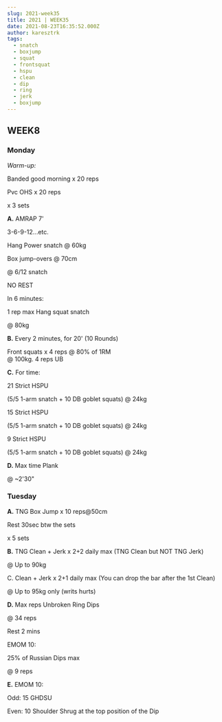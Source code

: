 ```yaml
---
slug: 2021-week35
title: 2021 | WEEK35
date: 2021-08-23T16:35:52.000Z
author: karesztrk
tags:
  - snatch
  - boxjump
  - squat
  - frontsquat
  - hspu
  - clean
  - dip
  - ring
  - jerk
  - boxjump
---
```

## WEEK8

### Monday

*Warm-up:*

Banded good morning x 20 reps

Pvc OHS x 20 reps

x 3 sets

**A.** AMRAP 7'

3-6-9-12...etc.

Hang Power snatch @ 60kg

Box jump-overs @ 70cm

@ 6/12 snatch 

NO REST

In 6 minutes:

1 rep max Hang squat snatch

@ 80kg

**B.** Every 2 minutes, for 20' (10 Rounds)

Front squats x 4 reps @ 80% of 1RM\
@ 100kg. 4 reps UB

**C.** For time:

21 Strict HSPU

(5/5 1-arm snatch + 10 DB goblet squats) @ 24kg

15 Strict HSPU

(5/5 1-arm snatch + 10 DB goblet squats) @ 24kg

9 Strict HSPU

(5/5 1-arm snatch + 10 DB goblet squats) @ 24kg

**D.** Max time Plank

@ ~2'30"

### Tuesday

**A.** TNG Box Jump x 10 reps@50cm

Rest 30sec btw the sets

x 5 sets

**B.** TNG Clean + Jerk x 2+2 daily max (TNG Clean but NOT TNG Jerk)

@ Up to 90kg

C. Clean + Jerk x 2+1 daily max (You can drop the bar after the 1st Clean)

@ Up to 95kg only (writs hurts)

**D.** Max reps Unbroken Ring Dips

@ 34 reps

Rest 2 mins

EMOM 10:

25% of Russian Dips max

@ 9 reps

**E.** EMOM 10:

Odd: 15 GHDSU

Even: 10 Shoulder Shrug at the top position of the Dip